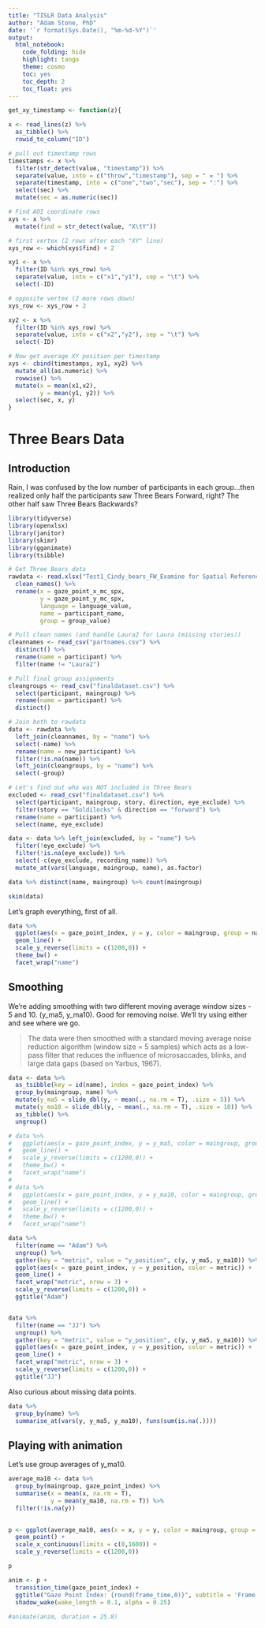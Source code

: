 ```yaml
---
title: "TISLR Data Analysis"
author: "Adam Stone, PhD"
date: '`r format(Sys.Date(), "%m-%d-%Y")`'
output:
  html_notebook:
    code_folding: hide
    highlight: tango
    theme: cosmo
    toc: yes
    toc_depth: 2
    toc_float: yes
---
```


```r
get_xy_timestamp <- function(z){

x <- read_lines(z) %>%
  as_tibble() %>%
  rowid_to_column("ID")

# pull out timestamp rows
timestamps <- x %>%
  filter(str_detect(value, "timestamp")) %>%
  separate(value, into = c("throw","timestamp"), sep = " = ") %>%
  separate(timestamp, into = c("one","two","sec"), sep = ":") %>%
  select(sec) %>%
  mutate(sec = as.numeric(sec))

# Find AOI coordinate rows
xys <- x %>%
  mutate(find = str_detect(value, "X\tY"))

# first vertex (2 rows after each "XY" line)
xys_row <- which(xys$find) + 2

xy1 <- x %>%
  filter(ID %in% xys_row) %>%
  separate(value, into = c("x1","y1"), sep = "\t") %>%
  select(-ID)

# opposite vertex (2 more rows down)
xys_row <- xys_row + 2

xy2 <- x %>%
  filter(ID %in% xys_row) %>%
  separate(value, into = c("x2","y2"), sep = "\t") %>%
  select(-ID)

# Now get average XY position per timestamp
xys <- cbind(timestamps, xy1, xy2) %>%
  mutate_all(as.numeric) %>%
  rowwise() %>%
  mutate(x = mean(x1,x2),
         y = mean(y1, y2)) %>%
  select(sec, x, y)
}
```

# Three Bears Data

## Introduction

Rain, I was confused by the low number of participants in each group...then realized only half the participants saw Three Bears Forward, right? The other half saw Three Bears Backwards? 
```r
library(tidyverse)
library(openxlsx)
library(janitor)
library(skimr)
library(gganimate)
library(tsibble)

# Get Three Bears data
rawdata <- read.xlsx("Test1_Cindy_bears_FW_Examine for Spatial Referencing.xlsx") %>%
  clean_names() %>%
  rename(x = gaze_point_x_mc_spx,
         y = gaze_point_y_mc_spx,
         language = language_value,
         name = participant_name,
         group = group_value)

# Pull clean names (and handle Laura2 for Laura (missing stories))
cleannames <- read_csv("partnames.csv") %>%
  distinct() %>%
  rename(name = participant) %>%
  filter(name != "Laura2")

# Pull final group assignments
cleangroups <- read_csv("finaldataset.csv") %>%
  select(participant, maingroup) %>%
  rename(name = participant) %>%
  distinct()

# Join both to rawdata
data <- rawdata %>%
  left_join(cleannames, by = "name") %>%
  select(-name) %>%
  rename(name = new_participant) %>%
  filter(!is.na(name)) %>%
  left_join(cleangroups, by = "name") %>%
  select(-group)

# Let's find out who was NOT included in Three Bears
excluded <- read_csv("finaldataset.csv") %>%
  select(participant, maingroup, story, direction, eye_exclude) %>%
  filter(story == "Goldilocks" & direction == "forward") %>%
  rename(name = participant) %>%
  select(name, eye_exclude)

data <- data %>% left_join(excluded, by = "name") %>%
  filter(!eye_exclude) %>%
  filter(!is.na(eye_exclude)) %>%
  select(-c(eye_exclude, recording_name)) %>%
  mutate_at(vars(language, maingroup, name), as.factor)

data %>% distinct(name, maingroup) %>% count(maingroup)

skim(data)
```

Let's graph everything, first of all. 

```r
data %>%
  ggplot(aes(x = gaze_point_index, y = y, color = maingroup, group = name)) + 
  geom_line() + 
  scale_y_reverse(limits = c(1200,0)) +
  theme_bw() +
  facet_wrap("name")
```

## Smoothing

We're adding smoothing with two different moving average window sizes - 5 and 10. (y_ma5, y_ma10). Good for removing noise. We'll try using either and see where we go. 

> The data were then smoothed with a standard moving average noise reduction algorithm (window size = 5 samples) which acts as a low-pass filter that reduces the influence of microsaccades, blinks, and large data gaps (based on Yarbus, 1967). 

```r
data <- data %>%
  as_tsibble(key = id(name), index = gaze_point_index) %>%
  group_by(maingroup, name) %>%
  mutate(y_ma5 = slide_dbl(y, ~ mean(., na.rm = T), .size = 5)) %>%
  mutate(y_ma10 = slide_dbl(y, ~ mean(., na.rm = T), .size = 10)) %>%
  as_tibble() %>%
  ungroup()

# data %>%
#   ggplot(aes(x = gaze_point_index, y = y_ma5, color = maingroup, group = name)) +
#   geom_line() + 
#   scale_y_reverse(limits = c(1200,0)) +
#   theme_bw() +
#   facet_wrap("name")
# 
# data %>%
#   ggplot(aes(x = gaze_point_index, y = y_ma10, color = maingroup, group = name)) +
#   geom_line() + 
#   scale_y_reverse(limits = c(1200,0)) +
#   theme_bw() +
#   facet_wrap("name")

data %>%
  filter(name == "Adam") %>%
  ungroup() %>%
  gather(key = "metric", value = "y_position", c(y, y_ma5, y_ma10)) %>%
  ggplot(aes(x = gaze_point_index, y = y_position, color = metric)) +
  geom_line() +
  facet_wrap("metric", nrow = 3) +
  scale_y_reverse(limits = c(1200,0)) +
  ggtitle("Adam")


data %>%
  filter(name == "JJ") %>%
  ungroup() %>%
  gather(key = "metric", value = "y_position", c(y, y_ma5, y_ma10)) %>%
  ggplot(aes(x = gaze_point_index, y = y_position, color = metric)) +
  geom_line() +
  facet_wrap("metric", nrow = 3) +
  scale_y_reverse(limits = c(1200,0)) +
  ggtitle("JJ")
```

Also curious about missing data points. 

```r
data %>%
  group_by(name) %>%
  summarise_at(vars(y, y_ma5, y_ma10), funs(sum(is.na(.))))
```

## Playing with animation 

Let's use group averages of y_ma10. 

```r
average_ma10 <- data %>%
  group_by(maingroup, gaze_point_index) %>%
  summarise(x = mean(x, na.rm = T),
            y = mean(y_ma10, na.rm = T)) %>%
  filter(!is.na(y))
  

p <- ggplot(average_ma10, aes(x = x, y = y, color = maingroup, group = maingroup)) +
  geom_point() +
  scale_x_continuous(limits = c(0,1600)) +
  scale_y_reverse(limits = c(1200,0))

p

anim <- p + 
  transition_time(gaze_point_index) +
  ggtitle("Gaze Point Index: {round(frame_time,0)}", subtitle = 'Frame {frame} of {nframes}') +
  shadow_wake(wake_length = 0.1, alpha = 0.25)
  
#animate(anim, duration = 25.8)
```


